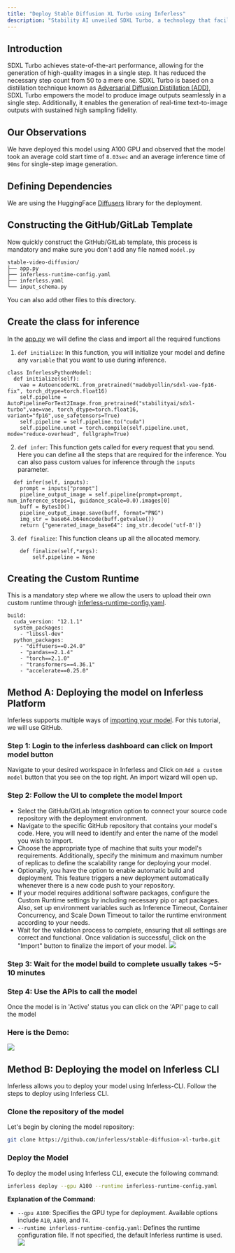 ```yaml
---
title: "Deploy Stable Diffusion XL Turbo using Inferless"
description: "Stability AI unveiled SDXL Turbo, a technology that facilitates high-quality image generation in just one step, utilizing an advanced distillation technique known as Adversarial Diffusion Distillation"
---
```


## Introduction

SDXL Turbo achieves state-of-the-art performance, allowing for the generation of high-quality images in a single step. It has reduced the necessary step count from 50 to a mere one. SDXL Turbo is based on a distillation technique known as [Adversarial Diffusion Distillation (ADD)](https://stability.ai/research/adversarial-diffusion-distillation), SDXL Turbo empowers the model to produce image outputs seamlessly in a single step. Additionally, it enables the generation of real-time text-to-image outputs with sustained high sampling fidelity.

## Our Observations

We have deployed this model using A100 GPU and observed that the model took an average cold start time of `8.03sec` and an average inference time of `90ms` for single-step image generation.

## Defining Dependencies

We are using the HuggingFace [Diffusers](https://github.com/huggingface/diffusers) library for the deployment.

## Constructing the GitHub/GitLab Template

Now quickly construct the GitHub/GitLab template, this process is mandatory and make sure you don't add any file named `model.py`

```
stable-video-diffusion/
├── app.py
├── inferless-runtime-config.yaml
├── inferless.yaml
└── input_schema.py
```

You can also add other files to this directory.

## Create the class for inference

In the [app.py](https://github.com/inferless/inferless_tutorials/blob/main/image_generation/SDXL-Turbo/app.py) we will define the class and import all the required functions

1.  `def initialize`: In this function, you will initialize your model and define any `variable` that you want to use during inference.

```
class InferlessPythonModel:
  def initialize(self):
    vae = AutoencoderKL.from_pretrained("madebyollin/sdxl-vae-fp16-fix", torch_dtype=torch.float16)
    self.pipeline = AutoPipelineForText2Image.from_pretrained("stabilityai/sdxl-turbo",vae=vae, torch_dtype=torch.float16, variant="fp16",use_safetensors=True)
    self.pipeline = self.pipeline.to("cuda")
    self.pipeline.unet = torch.compile(self.pipeline.unet, mode="reduce-overhead", fullgraph=True)
```

2.  `def infer`: This function gets called for every request that you send. Here you can define all the steps that are required for the inference. You can also pass custom values for inference through the `inputs` parameter.

```
  def infer(self, inputs):
    prompt = inputs["prompt"]
    pipeline_output_image = self.pipeline(prompt=prompt, num_inference_steps=1, guidance_scale=0.0).images[0]
    buff = BytesIO()
    pipeline_output_image.save(buff, format="PNG")
    img_str = base64.b64encode(buff.getvalue())
    return {"generated_image_base64": img_str.decode('utf-8')}
```

3.  `def finalize`: This function cleans up all the allocated memory.

```
    def finalize(self,*args):
        self.pipeline = None
```

## Creating the Custom Runtime

This is a mandatory step where we allow the users to upload their own custom runtime through [inferless-runtime-config.yaml](https://github.com/inferless/inferless_tutorials/blob/main/image_generation/SDXL-Turbo/inferless-runtime-config.yaml).

```
build:
  cuda_version: "12.1.1"
  system_packages:
    - "libssl-dev"
  python_packages:
    - "diffusers==0.24.0"
    - "pandas==2.1.4"
    - "torch==2.1.0"
    - "transformers==4.36.1"
    - "accelerate==0.25.0"
```

##  Method A: Deploying the model on Inferless Platform

Inferless supports multiple ways of [importing your model](https://docs.inferless.com/model-import/file-structure-requirements). For this tutorial, we will use GitHub. 

### Step 1: Login to the inferless dashboard can click on Import model button
Navigate to your desired workspace in Inferless and Click on `Add a custom model` button that you see on the top right. An import wizard will open up.

### Step 2: Follow the UI to complete the model  Import
- Select the GitHub/GitLab Integration option to connect your source code repository with the deployment environment.
- Navigate to the specific GitHub repository that contains your model's code. Here, you will need to identify and enter the name of the model you wish to import.
- Choose the appropriate type of machine that suits your model's requirements. Additionally, specify the minimum and maximum number of replicas to define the scalability range for deploying your model.
- Optionally, you have the option to enable automatic build and deployment. This feature triggers a new deployment automatically whenever there is a new code push to your repository.
- If your model requires additional software packages, configure the Custom Runtime settings by including necessary pip or apt packages. Also, set up environment variables such as  Inference Timeout, Container Concurrency, and Scale Down Timeout to tailor the runtime environment according to your needs.
- Wait for the validation process to complete, ensuring that all settings are correct and functional. Once validation is successful, click on the "Import" button to finalize the import of your model.
![](/images/import.jpg)

### Step 3: Wait for the model build to complete usually takes ~5-10 minutes

### Step 4: Use the APIs to call the model
Once the model is in 'Active' status you can click on the 'API' page to call the model

### Here is the Demo:

![](/gif/gif9.gif)

 

## Method B: Deploying the model on Inferless CLI

Inferless allows you to deploy your model using Inferless-CLI. Follow the steps to deploy using Inferless CLI.

### Clone the repository of the model
Let's begin by cloning the model repository:
```bash
git clone https://github.com/inferless/stable-diffusion-xl-turbo.git
```

### Deploy the Model
To deploy the model using Inferless CLI, execute the following command:
```bash
inferless deploy --gpu A100 --runtime inferless-runtime-config.yaml
```

**Explanation of the Command:**

- `--gpu A100`: Specifies the GPU type for deployment. Available options include `A10`, `A100`, and `T4`.
- `--runtime inferless-runtime-config.yaml`: Defines the runtime configuration file. If not specified, the default Inferless runtime is used.
![](/images/cli-image.png)